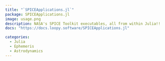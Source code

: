 ```yaml
---
title: "`SPICEApplications.jl`"
package: SPICEApplications.jl
image: usage.png
description: NASA's SPICE Toolkit executables, all from within Julia!!
docs: "https://docs.loopy.software/SPICEApplications.jl"

categories: 
  - Julia
  - Ephemeris
  - Astrodynamics
---
```

